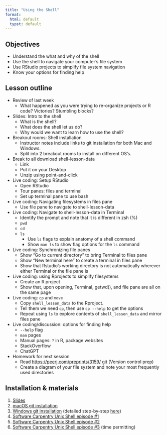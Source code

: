 ```yaml
---
title: "Using the Shell"
format: 
  html: default
  typst: default
---
```


## Objectives

-   Understand the what and why of the shell
-   Use the shell to navigate your computer's file system
-   Use RStudio projects to simplify file system navigation
-   Know your options for finding help

## Lesson outline

-   Review of last week
    -   What happened as you were trying to re-organize projects or R code? Victories? Stumbling blocks?
-   Slides: Intro to the shell
    -   What is the shell?
    -   What does the shell let us do?
    -   Why would we want to learn how to use the shell?
-   Breakout rooms: Shell installation
    -   Instructor notes include links to git installation for both Mac and Windows.
    -   Split into 2 breakout rooms to install on different OS's.
-   Break to all download shell-lesson-data
    -   Link
    -   Put it on your Desktop
    -   Unzip using point-and-click
-   Live coding: Setup RStudio
    -   Open RStudio
    -   Tour panes: files and terminal
    -   Set up terminal pane to use bash
-   Live coding: Navigating filesystems in files pane
    -   Use file pane to navigate to shell-lesson-data
-   Live coding: Navigate to shell-lesson-data in Terminal
    -   Identify the prompt and note that it is different in zsh (%)
    -   `pwd`
    -   `cd`
    -   `ls`
        -   Use `ls` flags to explain anatomy of a shell command
        -   Show `man ls` to show flag options for the `ls` command
-   Live coding: Synchronizing file panes
    -   Show "Go to current directory" to bring Terminal to files pane
    -   Show "New terminal here" to create a terminal in files pane
    -   Show that Rstudio's working directory is not automatically wherever either Terminal or the file pane is
-   Live coding: using Rprojects to simplify filesystems
    -   Create an R project
    -   Show that, upon opening, Terminal, getwd(), and file pane are all on the same page
-   Live coding: `cp` and `move`
    -   Copy `shell_lesson_data` to the Rproject.
    -   Tell them we need `cp`, then use `cp --help` to get the options
    -   Repeat using `ls` to explore contents of `shell_lesson_data` and mirror files pane
-   Live coding/discussion: options for finding help
    -   `--help` flag
    -   `man` pages
    -   Manual pages: `?` in R, package websites
    -   StackOverflow
    -   ChatGPT
-   Homework for next session
    -   Read <https://peerj.com/preprints/3159/> git (Version control prep)
    -   Create a diagram of your file system and note your most frequently used directories

## Installation & materials

1.  [Slides](slides.qmd)
2.  [macOS git installation](https://git-scm.com/download/mac)
3.  [Windows git installation](https://git-scm.com/download/win) (detailed step-by-step [here](https://carpentries.github.io/workshop-template/#setup))
4.  [Software Carpentry Unix Shell episode #1](https://swcarpentry.github.io/shell-novice/01-intro)
5.  [Software Carpentry Unix Shell episode #2](https://swcarpentry.github.io/shell-novice/02-filedir)
6.  [Software Carpentry Unix Shell episode #3](https://swcarpentry.github.io/shell-novice/03-create) (time permitting)

```{=html}
<!---
 ## Past notes

### Review

Ask students to share any successes or stumbling blocks when re-organizing projects or R code.

### Modifications

-   Use terminal window within RStudio as command line interface
    -   Start with a brief overview of RStudio panes
    -   Show terminal pane menu and "Go To Current Directory"
    -   Teach use of Files tab in RStudio
    -   Emphasize that Files tab is analogous to Finder (macOS), File Explorer (Windows)
-   Skip all exercises, including "Nelle" example
-   Mention Zsh, which is the default shell for recent versions of macOS and has `%` as the default prompt instead of `$`.
-   At beginning of episode #2, explain file path using example from instructor's file system
-   Can also use example diagram for file system using instructor's

### Teaching notes

-   Emphasize purposes for learning shell
    -   Helpful for using git and GitHub
    -   Easier to deal with installation problems
    -   Understanding file structure and file paths
-   Need to install git initially for Windows users to have shell commands
    -   Separate into 2 breakout rooms to install Git for Windows and macOS
-   macOS comes with Bash or Zsh for shell. Use time with mac users to check if they have git already
    -   can check with `which git` or `git --version`
    -   `git --version` may in fact prompt macOS users to install xcode command line tools, which comes with git.
    -   Restart RStudio after installation
    -   For Windows, open RStudio Tools/Global Options/Terminal and make sure GitBash is selected
    -   For macOS, have them select Bash (for now at least)
-   Download shell-lesson-data.zip to `Desktop/` location; this won't be referenced in later lessons
-   Unzipping shell-lesson-data.zip through point-and-click in the RStudio Files tab does not work consistently across machines; recommend unzipping on the command line with `unzip`
    -   Once unzipped, have everyone share absolute file path to location of file

### Homework

Read <https://peerj.com/preprints/3159/>
 
--->
```
